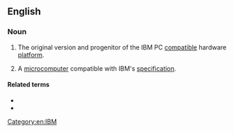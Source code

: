 ==English==
{{wikipedia}}

===Noun===
{{en-noun}}

# The original version and progenitor of the IBM PC [[compatible]] hardware [[platform]].
# {{lb|en|slightly|dated}} A [[microcomputer]] compatible with IBM's [[specification]].

====Related terms====
* {{l|en|IBM}}
* {{l|en|PC}}

[[Category:en:IBM]]
